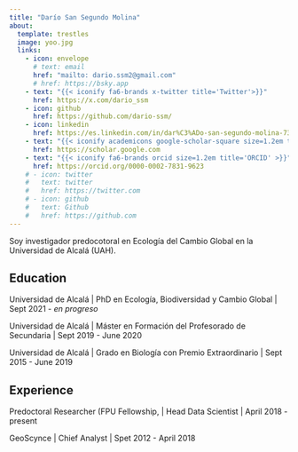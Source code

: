 ```yaml
---
title: "Darío San Segundo Molina"
about:
  template: trestles
  image: yoo.jpg
  links:
    - icon: envelope
      # text: email
      href: "mailto: dario.ssm2@gmail.com"
      # href: https://bsky.app
    - text: "{{< iconify fa6-brands x-twitter title='Twitter'>}}"
      href: https://x.com/dario_ssm
    - icon: github
      href: https://github.com/dario-ssm/
    - icon: linkedin
      href: https://es.linkedin.com/in/dar%C3%ADo-san-segundo-molina-73854b18b
    - text: "{{< iconify academicons google-scholar-square size=1.2em title='Scholar'>}}"
      href: https://scholar.google.com
    - text: "{{< iconify fa6-brands orcid size=1.2em title='ORCID' >}}"
      href: https://orcid.org/0000-0002-7831-9623
    # - icon: twitter
    #   text: twitter
    #   href: https://twitter.com
    # - icon: github
    #   text: Github
    #   href: https://github.com
---
```


Soy investigador predocotoral en Ecología del Cambio Global en la Universidad de Alcalá (UAH).

## Education

Universidad de Alcalá \| PhD en Ecología, Biodiversidad y Cambio Global \| Sept 2021 - *en progreso*

Universidad de Alcalá \| Máster en Formación del Profesorado de Secundaria \| Sept 2019 - June 2020

Universidad de Alcalá \| Grado en Biología con Premio Extraordinario \| Sept 2015 - June 2019

## Experience

Predoctoral Researcher (FPU Fellowship, \| Head Data Scientist \| April 2018 - present

GeoScynce \| Chief Analyst \| Spet 2012 - April 2018
